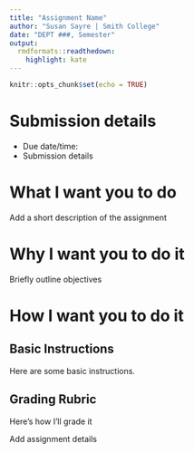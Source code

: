 ```yaml
---
title: "Assignment Name"
author: "Susan Sayre | Smith College"
date: "DEPT ###, Semester"
output: 
  rmdformats::readthedown:
    highlight: kate
---
```


```r
knitr::opts_chunk$set(echo = TRUE)
```

# Submission details

- Due date/time:
- Submission details

# **What** I want you to do

Add a short description of the assignment

# **Why** I want you to do it

Briefly outline objectives

# **How** I want you to do it

## Basic Instructions

Here are some basic instructions.

## Grading Rubric

Here's how I'll grade it

Add assignment details
